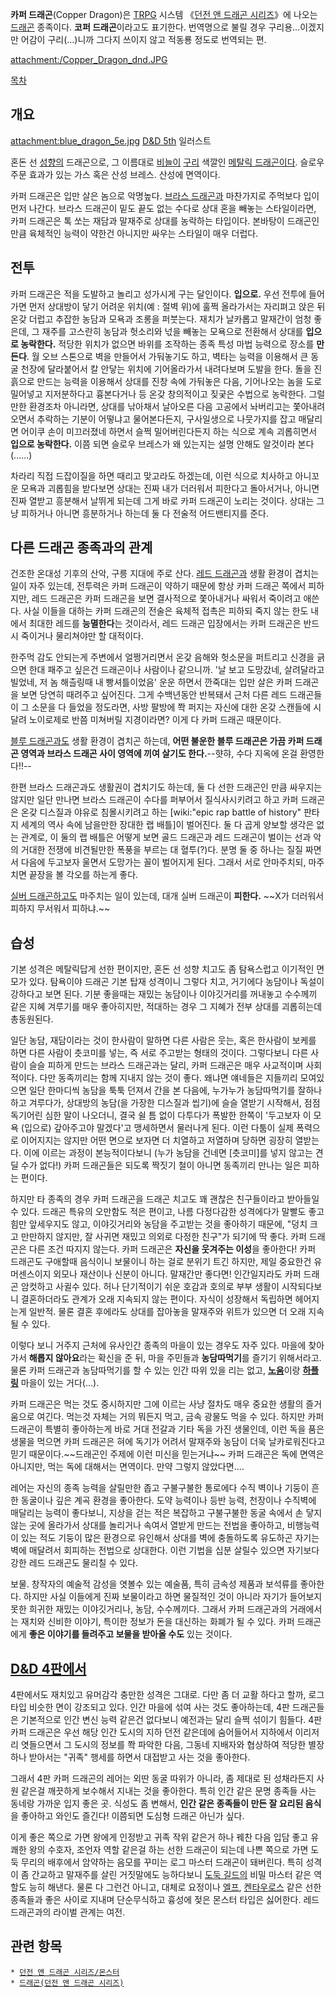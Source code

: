 '''카퍼 드래곤'''(Copper Dragon)은 [[TRPG]] 시스템 《[[던전 앤 드래곤 시리즈]]》에 나오는 [[드래곤]] 종족이다. '''코퍼 드래곤'''이라고도 표기한다. 번역명으로 불릴 경우 구리용…이겠지만 어감이 구리(…)니까 그다지 쓰이지 않고 적동룡 정도로 번역되는 편.

attachment:/Copper_Dragon_dnd.JPG

[[목차]]

== 개요 ==
attachment:blue_dragon_5e.jpg
[[D&D 5th]] 일러스트

혼돈 선 [[성향]]의 드래곤으로, 그 이름대로 [[비늘]]이 [[구리]] 색깔인 [[메탈릭 드래곤]]이다. 슬로우 주문 효과가 있는 가스 혹은 산성 브레스. 산성에 면역이다.

카퍼 드래곤은 입만 살은 놈으로 악명높다. [[브라스 드래곤]]과 마찬가지로 주먹보다 입이 먼저 나간다. 브라스 드래곤이 밑도 끝도 없는 수다로 상대 혼을 빼놓는 스타일이라면, 카퍼 드래곤은 톡 쏘는 재담과 말재주로 상대를 농락하는 타입이다. 본바탕이 드래곤인 만큼 육체적인 능력이 약한건 아니지만 싸우는 스타일이 매우 더럽다.

== 전투 ==
카퍼 드래곤은 적을 도발하고 놀리고 성가시게 구는 달인이다. '''입으로.''' 우선 전투에 들어가면 먼저 상대방이 닿기 어려운 위치(예 : 절벽 위)에 훌쩍 올라가서는 자리펴고 앉은 뒤 온갖 더럽고 추잡한 농담과 모욕과 조롱을 퍼붓는다. 재치가 날카롭고 말재간이 엄청 좋은데, 그 재주를 고스란히 농담과 헛소리와 넋을 빼놓는 모욕으로 전환해서 상대를 '''입으로 농락한다.''' 적당한 위치가 없으면 바위를 조작하는 종족 특성 마법 능력으로 장소를 '''만든다'''. 월 오브 스톤으로 벽을 만들어서 가둬놓기도 하고, 벽타는 능력을 이용해서 큰 동굴 천장에 달라붙어서 칼 안닿는 위치에 기어올라가서 내려다보며 도발을 한다. 돌을 진흙으로 만드는 능력을 이용해서 상대를 진창 속에 가둬놓은 다음, 기어나오는 놈을 도로 밀어넣고 지저분하다고 흉본다거나 등 온갖 창의적이고 짖궂은 수법으로 농락한다. 그럴만한 환경조차 아니라면, 상대를 낚아채서 날아오른 다음 고공에서 놔버리고는 쫓아내려오면서 추락하는 기분이 어떻냐고 물어본다든지, 구사일생으로 나뭇가지를 잡고 매달리면 어이쿠 손이 미끄러졌네 하면서 슬쩍 밀어버린다든지 하는 식으로 계속 괴롭히면서 '''입으로 농락한다.''' 이쯤 되면 슬로우 브레스가 왜 있는지는 설명 안해도 알것이라 본다(......)

차라리 직접 드잡이질을 하면 때리고 맞고라도 하겠는데, 이런 식으로 치사하고 아니꼬운 모욕과 괴롭힘을 받다보면 상대는 진짜 내가 더러워서 피한다고 돌아서거나, 아니면 진짜 열받고 흥분해서 날뛰게 되는데 그게 바로 카퍼 드래곤이 노리는 것이다. 상대는 그냥 피하거나 아니면 흥분하거나 하는데 둘 다 전술적 어드밴티지를 준다.

== 다른 드래곤 종족과의 관계 ==
건조한 온대성 기후의 산악, 구릉 지대에 주로 산다. [[레드 드래곤]]과 생활 환경이 겹치는 일이 자주 있는데, 전투력은 카퍼 드래곤이 약하기 때문에 항상 카퍼 드래곤 쪽에서 피하지만, 레드 드래곤은 카퍼 드래곤을 보면 결사적으로 쫓아내거나 싸워서 죽이려고 애쓴다. 사실 이들을 대하는 카퍼 드래곤의 전술은 육체적 접촉은 피하되 죽지 않는 한도 내에서 최대한 레드를 '''능멸한다'''는 것이라서, 레드 드래곤 입장에서는 카퍼 드래곤은 반드시 죽이거나 물리쳐야만 할 대적이다.

한주먹 감도 안되는게 주변에서 얼쩡거리면서 온갖 음해와 헛소문을 퍼트리고 신경을 긁으면 한대 패주고 싶은건 드래곤이나 사람이나 같으니까. '날 보고 도망갔네, 살려달라고 빌었네, 저 놈 해츨링때 내 빵셔틀이었음' 운운 하면서 깐죽대는 입만 살은 카퍼 드래곤을 보면 당연히 때려주고 싶어진다. 그게 수백년동안 반복돼서 근처 다른 레드 드래곤들이 그 소문을 다 들었을 정도라면, 사방 팔방에 쫙 퍼지는 자신에 대한 온갖 스캔들에 시달려 노이로제로 반쯤 미쳐버릴 지경이라면? 이게 다 카퍼 드래곤 때문이다.

[[블루 드래곤]]과도 생활 환경이 겹치곤 하는데, '''어떤 불운한 블루 드래곤은 가끔 카퍼 드래곤 영역과 브라스 드래곤 사이 영역에 끼여 살기도 한다.'''--햣햐, 수다 지옥에 온걸 환영한다!!--

한편 브라스 드래곤과도 생활권이 겹치기도 하는데, 둘 다 선한 드래곤인 만큼 싸우지는 않지만 일단 만나면 브라스 드래곤이 수다를 퍼부어서 질식사시키려고 하고 카퍼 드래곤은 온갖 디스질과 야유로 침몰시키려고 하는 [wiki:"epic rap battle of history" 판타지 세계의 역사 속에 남을만한 장대한 랩 배틀]이 벌어진다. 둘 다 곱게 양보할 생각은 없는 관계로, 이 둘의 랩 배틀은 어떻게 보면 골드 드래곤과 레드 드래곤이 벌이는 선과 악의 거대한 전쟁에 비견될만한 폭풍을 부르는 대 혈투(?)다. 분명 둘 중 하나는 질질 짜면서 다음에 두고보자 울면서 도망가는 꼴이 벌어지게 된다. 그래서 서로 안마주치되, 마주치면 끝장을 볼 각오를 하는게 좋다.

[[실버 드래곤]]하고도 마주치는 일이 있는데, 대개 실버 드래곤이 '''피한다.''' ~~X가 더러워서 피하지 무서워서 피하냐.~~

== 습성 ==
기본 성격은 메탈릭답게 선한 편이지만, 혼돈 선 성향 치고도 좀 탐욕스럽고 이기적인 면모가 있다. 탐욕이야 드래곤 기본 탑재 성격이니 그렇다 치고, 거기에다 농담이나 독설이 강하다고 보면 된다. 기분 좋을때는 재밌는 농담이나 이야깃거리를 꺼내놓고 수수께끼 같은 지혜 겨루기를 매우 좋아히지만, 적대하는 경우 그 지혜가 전부 상대를 괴롭히는데 총동원된다.

일단 농담, 재담이라는 것이 한사람이 말하면 다른 사람은 웃는, 혹은 한사람이 보케를 하면 다른 사람이 츳코미를 넣는, 즉 서로 주고받는 형태의 것이다. 그렇다보니 다른 사람이 슬슬 피하게 만드는 브라스 드래곤과는 달리, 카퍼 드래곤은 매우 사교적이며 사회적이다. 다만 동족끼리는 함께 지내지 않는 것이 좋다. 왜냐면 얘네들은 지들끼리 모여있으면 일단 한마디씩 농담을 툭툭 던져서 간을 본 다음에, 누가누가 농담따먹기를 잘하나 하고 겨루다가, 상대방의 농담(을 가장한 디스질과 씹기)에 슬슬 열받기 시작해서, 점점 독기어린 심한 말이 나오더니, 결국 쉴 틈 없이 다투다가 폭발한 한쪽이 '두고보자 이 모욕 (입으로) 갚아주고야 말겠다'고 맹세하면서 물러나게 된다. 이런 다툼이 실제 폭력으로 이어지지는 않지만 어떤 면으로 보자면 더 치열하고 저열하며 당하면 굉장히 열받는다. 이에 이르는 과정이 본능적이다보니 (누가 농담을 건네면 [츳코미]를 넣지 않고는 견딜 수가 없다!) 카퍼 드래곤들은 되도록 짝짓기 철이 아니면 동족끼리 만나는 일은 피하는 편이다.

하지만 타 종족의 경우 카퍼 드래곤을 드래곤 치고도 꽤 괜찮은 친구들이라고 받아들일수 있다. 드래곤 특유의 오만함도 적은 편이고, 나름 다정다감한 성격에다가 말빨도 좋고 힘만 앞세우지도 않고, 이야깃거리와 농담을 주고받는 것을 좋아하기 때문에, "덩치 크고 만만하지 않지만, 잘 사귀면 재밌고 의외로 다정한 친구"가 되기에 딱 좋다. 카퍼 드래곤은 다른 조건 따지지 않는다. 카퍼 드래곤은 '''자신을 웃겨주는 이성'''을 좋아한다! 카퍼 드래곤도 구애할때 음식이니 보물이니 하는 걸로 분위기 트긴 하지만, 제일 중요한건 유머센스이지 외모나 재산이나 신분이 아니다. 말재간만 좋다면! 인간일지라도 카퍼 드래곤 암컷하고 사귈수 있다. 허나 단기적이기 쉬운 호감과 호의로 부부 생활이 시작되다보니 결혼하더라도 관계가 오래 지속되지 않는 편이다. 자식이 성장해서 독립하면 헤어지는게 일반적. 물론 결혼 후에라도 상대를 잡아놓을 말재주와 위트가 있으면 더 오래 지속될 수 있다.

이렇다 보니 거주지 근처에 유사인간 종족의 마을이 있는 경우도 자주 있다. 마을에 찾아가서 '''해롭지 않아요'''라는 확신을 준 뒤, 마을 주민들과 '''농담따먹기'''를 즐기기 위해서라고. 물론 카퍼 드래곤과 농담따먹기를 할 수 있는 인간 따위 있을 리는 없고, '''[[노움]]'''이랑 '''[[하플링]]''' 마을이 있는 거다(...).

카퍼 드래곤은 먹는 것도 중시하지만 그에 이르는 사냥 절차도 매우 중요한 생활의 즐거움으로 여긴다. 먹는것 자체는 거의 뭐든지 먹고, 금속 광물도 먹을 수 있다. 하지만 카퍼 드래곤이 특별히 좋아하는게 바로 거대 전갈과 기타 독을 가진 생물인데, 이런 독을 품은 생물을 먹으면 카퍼 드래곤은 혀에 독기가 어려서 말재주와 농담이 더욱 날카로워진다고 믿기 때문이다.~~드래곤인 주제에 이런 미신을 믿는거냐~~ 카퍼 드래곤은 독에 면역은 아니지만, 먹는 독에 대해서는 면역이다. 만약 그렇지 않았다면....

레어는 자신의 종족 능력을 살릴만한 좁고 구불구불한 통로에다 수직 벽이나 기둥이 흔한 동굴이나 깊은 계곡 환경을 좋아한다. 도약 능력이나 등반 능력, 천장이나 수직벽에 매달리는 능력이 좋다보니, 지상을 걷는 적은 복잡하고 구불구불한 동굴 속에서 손 닿지 않는 곳에 올라가서 상대를 놀리거나 속여서 열받게 만드는 전법을 좋아하고, 비행능력이 있는 적도 기둥이 많은 환경으로 유인해서 상대를 벽에 충돌하도록 유도하곤 자기는 벽에 매달려서 회피하는 전법으로 상대한다. 이런 기법을 십분 살릴수 있으면 자기보다 강한 레드 드래곤도 물리칠 수 있다.

보물. 창작자의 예술적 감성을 엿볼수 있는 예술품, 특히 금속성 제품과 보석류를 좋아한다. 하지만 사실 이들에게 진짜 보물이라고 하면 물질적인 것이 아니라 자기가 들어보지 못한 희귀한 재밌는 이야깃거리나, 농담, 수수께끼다. 그래서 카퍼 드래곤과의 거래에서는 재치와 신비한 이야기, 특이한 정보가 돈을 대신하는 화폐가 될 수 있다. 카퍼 드래곤에게 '''좋은 이야기를 들려주고 보물을 받아올 수도''' 있는 것이다.

== [[D&D 4판]]에서 ==
4판에서도 재치있고 유머감각 충만한 성격은 그대로. 다만 좀 더 교활 하다고 할까, 로그 타입 비슷한 면이 강조되고 있다. 인간 마을에 섞여 사는 것도 좋아하는데, 4판 드래곤들은 기본적으로 인간 변신 능력 같은건 없다보니 예전과는 달리 슬쩍 섞이기 힘들다. 4판 카퍼 드래곤은 우선 해당 인간 도시의 지하 던전 같은데에 숨어들어서 지하에서 이리저리 엿들으면서 그 도시의 정보를 쫙 파악한 다음, 그동네 지배자와 협상하여 적당한 별장 하나 받아서는 "귀족" 행세를 하면서 대접받고 사는 것을 좋아한다.

그래서 4판 카퍼 드래곤의 레어는 외딴 동굴 따위가 아니라, 좀 제대로 된 성채라든지 사원 같은걸 깨끗하게 보수해서 지내는 것을 좋아한다. 특히 인간 같은 문명 종족들 사는 동네랑 가까운 입지 좋은 곳. 식성도 좀 변해서, '''인간 같은 종족들이 만든 잘 요리된 음식'''을 좋아하고 와인도 즐긴다! 이쯤되면 도심형 드래곤 아닌가 싶다.

이게 좋은 쪽으로 가면 왕에게 인정받고 귀족 작위 같은거 하나 꿰찬 다음 입담 좋고 유쾌한 왕의 수호자, 조언자 역할 같은걸 하는 선한 드래곤이 되는데 나쁜 쪽으로 가면 도둑 무리의 배후에서 암약하는 음모를 꾸미는 로그 마스터 드래곤이 돼버린다. 특히 성격이 좀 간교하고 말재주를 살린 거짓말에도 능하다보니 [[도둑 길드]]의 비밀 마스터 같은 역할도 능히 해낸다. 물론 다 그런건 아니고, 대체로 요정이나 [[엘프]], [[켄타우로스]] 같은 선한 종족들과 좋은 사이로 지내며 단순무식하고 흉성에 젖은 몬스터 타입은 싫어한다. 레드 드래곤과의 라이벌 관계는 여전.

== 관련 항목 ==
 * [[던전 앤 드래곤 시리즈/몬스터]]
 * [[드래곤(던전 앤 드래곤 시리즈)]]
